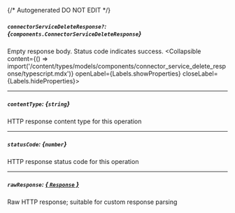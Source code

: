 {/* Autogenerated DO NOT EDIT  */}

##### `connectorServiceDeleteResponse?`: *{`components.ConnectorServiceDeleteResponse`}*
Empty response body. Status code indicates success.
<Collapsible content={() => import('/content/types/models/components/connector_service_delete_response/typescript.mdx')} openLabel={Labels.showProperties} closeLabel={Labels.hideProperties}>
</Collapsible>

---
##### `contentType`: *{`string`}*
HTTP response content type for this operation

---
##### `statusCode`: *{`number`}*
HTTP response status code for this operation

---
##### `rawResponse`: [*{ `Response` }*](https://developer.mozilla.org/en-US/docs/Web/API/Response)
Raw HTTP response; suitable for custom response parsing


